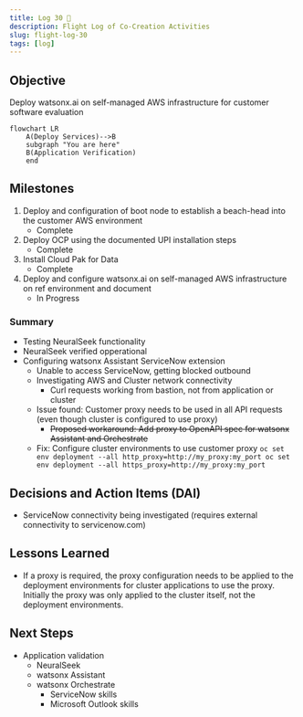 ```yaml
---
title: Log 30 🛫
description: Flight Log of Co-Creation Activities
slug: flight-log-30
tags: [log]
---
```


## Objective
Deploy watsonx.ai on self-managed AWS infrastructure for customer software evaluation

```mermaid
flowchart LR
    A(Deploy Services)-->B
    subgraph "You are here"
    B(Application Verification)
    end
```

## Milestones
1. Deploy and configuration of boot node to establish a beach-head into the customer AWS environment
    - Complete
2. Deploy OCP using the documented UPI installation steps
    - Complete
3. Install Cloud Pak for Data
    - Complete
4. Deploy and configure watsonx.ai on self-managed AWS infrastructure on ref environment and document
    - In Progress

### Summary
- Testing NeuralSeek functionality
- NeuralSeek verified opperational
- Configuring watsonx Assistant ServiceNow extension
    - Unable to access ServiceNow, getting blocked outbound
    - Investigating AWS and Cluster network connectivity
        - Curl requests working from bastion, not from application or cluster
    - Issue found: Customer proxy needs to be used in all API requests (even though cluster is configured to use proxy)
        - ~~Proposed workaround: Add proxy to OpenAPI spec for watsonx Assistant and Orchestrate~~
    - Fix: Configure cluster environments to use customer proxy
            ```
            oc set env deployment --all http_proxy=http://my_proxy:my_port
            oc set env deployment --all https_proxy=http://my_proxy:my_port
            ```

## Decisions and Action Items (DAI)
- ServiceNow connectivity being investigated (requires external connectivity to servicenow.com)

## Lessons Learned
- If a proxy is required, the proxy configuration needs to be applied to the deployment environments for cluster applications to use the proxy. Initially the proxy was only applied to the cluster itself, not the deployment environments.

## Next Steps
- Application validation
    - NeuralSeek
    - watsonx Assistant
    - watsonx Orchestrate
        - ServiceNow skills
        - Microsoft Outlook skills